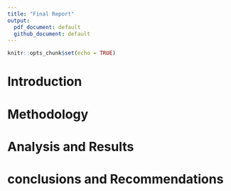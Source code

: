 ```yaml
---
title: "Final Report"
output: 
  pdf_document: default
  github_document: default
---
```


```r
knitr::opts_chunk$set(echo = TRUE)
```

# Introduction


# Methodology


# Analysis and Results


# conclusions and Recommendations


